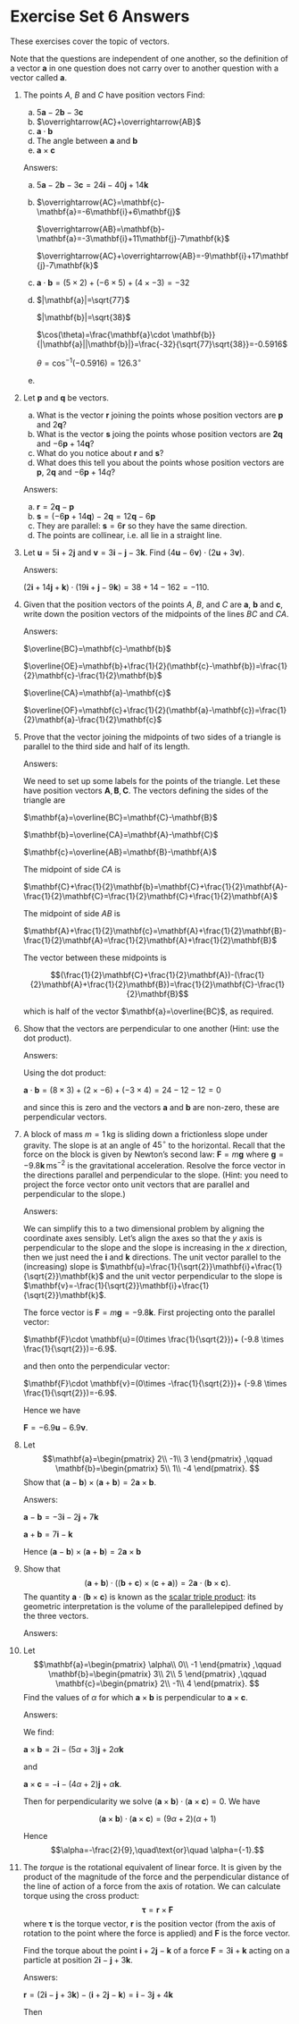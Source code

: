 # Exercise Set 6 Answers {.unlisted .unnumbered}

These exercises cover the topic of vectors.

Note that the questions are independent of one another, so the definition of a vector $\mathbf{a}$ in one question does not carry over to another question with a vector called $\mathbf{a}$.

1. The points $A$, $B$ and $C$ have position vectors
    \begin{align*}
    \mathbf{a}&=5\mathbf{i}-6\mathbf{j}+4\mathbf{k}\\
    \mathbf{b}&=2\mathbf{i}+5\mathbf{j}-3\mathbf{k}\\
    \mathbf{c}&=-\mathbf{i}+4\mathbf{k}.
    \end{align*}
    Find:
    a. $5\mathbf{a}-2\mathbf{b}-3\mathbf{c}$
    a. $\overrightarrow{AC}+\overrightarrow{AB}$
    a. $\mathbf{a}\cdot\mathbf{b}$
    a. The angle between $\mathbf{a}$ and $\mathbf{b}$
    a. $\mathbf{a}\times\mathbf{c}$

    Answers:

    a. $5\mathbf{a}-2\mathbf{b}-3\mathbf{c}=24\mathbf{i}-40\mathbf{j}+14\mathbf{k}$
    a. $\overrightarrow{AC}=\mathbf{c}-\mathbf{a}=-6\mathbf{i}+6\mathbf{j}$

        $\overrightarrow{AB}=\mathbf{b}-\mathbf{a}=-3\mathbf{i}+11\mathbf{j}-7\mathbf{k}$

        $\overrightarrow{AC}+\overrightarrow{AB}=-9\mathbf{i}+17\mathbf{j}-7\mathbf{k}$

    a. $\mathbf{a}\cdot \mathbf{b}=(5\times 2)+ (-6\times5)+(4\times -3)=-32$
    a. $|\mathbf{a}|=\sqrt{77}$

        $|\mathbf{b}|=\sqrt{38}$

        $\cos(\theta)=\frac{\mathbf{a}\cdot \mathbf{b}}{|\mathbf{a}||\mathbf{b}|}=\frac{-32}{\sqrt{77}\sqrt{38}}=-0.5916$

        $\theta=\cos^{-1}(-0.5916)=126.3^\circ$

    a. \begin{align*}
    \mathbf{a}\times \mathbf{c}&=\begin{vmatrix}
    \mathbf{i}&\mathbf{j}&\mathbf{k}\\
    5&-6&4\\
    -1&0&4
    \end{vmatrix}\\
    &=
    \mathbf{i}\begin{vmatrix}
    -6&4\\
    0&4
    \end{vmatrix}
    -\mathbf{j}\begin{vmatrix}
    5&4\\
    -1&4
    \end{vmatrix}
    +\mathbf{k}\begin{vmatrix}
    5&-6\\
    -1&0
    \end{vmatrix}\\
    &=\mathbf{i}(-24-0)-\mathbf{j}(20-(-4))+\mathbf{k}(0-6)\\
    &=-24\mathbf{i}-24\mathbf{j}-6\mathbf{k}
    \end{align*}

1. Let $\mathbf{p}$ and $\mathbf{q}$ be vectors.
    a. What is the vector $\mathbf{r}$ joining the points whose position vectors are $\mathbf{p}$ and $2\mathbf{q}$?
    a. What is the vector $\mathbf{s}$ joing the points whose position vectors are $\mathbf{2q}$ and $-6\mathbf{p}+14\mathbf{q}$?
    a. What do you notice about $\mathbf{r}$ and $\mathbf{s}$?
    a. What does this tell you about the points whose position vectors are $\mathbf{p}$, $2\mathbf{q}$ and $-6\mathbf{p}+14{q}$?

    Answers:

    a. $\mathbf{r}=2\mathbf{q}-\mathbf{p}$
    a. $\mathbf{s}=(-6\mathbf{p}+14\mathbf{q})-2\mathbf{q}=12\mathbf{q}-6\mathbf{p}$
    a. They are parallel: $\mathbf{s}=6\mathbf{r}$ so they have the same direction.
    a. The points are collinear, i.e. all lie in a straight line.

1. Let $\mathbf{u}=5\mathbf{i}+2\mathbf{j}$ and $\mathbf{v}=3\mathbf{i}-\mathbf{j}-3\mathbf{k}$. Find $(4\mathbf{u}-6\mathbf{v})\cdot(2\mathbf{u}+3\mathbf{v})$.

    Answers:

    $(2\mathbf{i}+14\mathbf{j}+\mathbf{k})\cdot(19\mathbf{i}+\mathbf{j}-9\mathbf{k})=38+14-162=-110.$

1. Given that the position vectors of the points $A$, $B$, and $C$ are $\mathbf{a}$, $\mathbf{b}$ and $\mathbf{c}$, write down the position vectors of the midpoints of the lines $BC$ and $CA$.

    Answers:

    $\overline{BC}=\mathbf{c}-\mathbf{b}$

    $\overline{OE}=\mathbf{b}+\frac{1}{2}(\mathbf{c}-\mathbf{b})=\frac{1}{2}\mathbf{c}-\frac{1}{2}\mathbf{b}$

    $\overline{CA}=\mathbf{a}-\mathbf{c}$

    $\overline{OF}=\mathbf{c}+\frac{1}{2}(\mathbf{a}-\mathbf{c})=\frac{1}{2}\mathbf{a}-\frac{1}{2}\mathbf{c}$

1. Prove that the vector joining the midpoints of two sides of a triangle is parallel to the third side and half of its length.

    Answers:

    We need to set up some labels for the points of the triangle. Let these have position vectors $\mathbf{A}, \mathbf{B}, \mathbf{C}$. The vectors defining the sides of the triangle are

    $\mathbf{a}=\overline{BC}=\mathbf{C}-\mathbf{B}$

    $\mathbf{b}=\overline{CA}=\mathbf{A}-\mathbf{C}$
    
    $\mathbf{c}=\overline{AB}=\mathbf{B}-\mathbf{A}$

    The midpoint of side $CA$ is

    $\mathbf{C}+\frac{1}{2}\mathbf{b}=\mathbf{C}+\frac{1}{2}\mathbf{A}-\frac{1}{2}\mathbf{C}=\frac{1}{2}\mathbf{C}+\frac{1}{2}\mathbf{A}$

    The midpoint of side $AB$ is
    
    $\mathbf{A}+\frac{1}{2}\mathbf{c}=\mathbf{A}+\frac{1}{2}\mathbf{B}-\frac{1}{2}\mathbf{A}=\frac{1}{2}\mathbf{A}+\frac{1}{2}\mathbf{B}$
    
    The vector between these midpoints is
    
    $$(\frac{1}{2}\mathbf{C}+\frac{1}{2}\mathbf{A})-(\frac{1}{2}\mathbf{A}+\frac{1}{2}\mathbf{B})=\frac{1}{2}\mathbf{C}-\frac{1}{2}\mathbf{B}$$
    
    which is half of the vector $\mathbf{a}=\overline{BC}$, as required.

1. Show that the vectors
    \begin{align*}
    \mathbf{a}&=8\mathbf{i}+2\mathbf{j}-3\mathbf{k}\\
    \mathbf{b}&=3\mathbf{i}-6\mathbf{j}+4\mathbf{k}
    \end{align*}
    are perpendicular to one another (Hint: use the dot product).

    Answers:

    Using the dot product:

    $\mathbf{a}\cdot\mathbf{b}=(8\times 3)+(2\times-6)+(-3\times 4)=24-12-12=0$

    and since this is zero and the vectors $\mathbf{a}$ and $\mathbf{b}$ are non-zero, these are perpendicular vectors.

1. A block of mass $m=1\,\text{kg}$ is sliding down a frictionless slope under gravity. The slope is at an angle of $45^\circ$ to the horizontal. Recall that the force on the block is given by Newton's second law: $\mathbf{F}=m\mathbf{g}$ where $\mathbf{g}=-9.8\mathbf{k}\,\text{ms}^{-2}$ is the gravitational acceleration. Resolve the force vector in the directions parallel and perpendicular to the slope. (Hint: you need to project the force vector onto unit vectors that are parallel and perpendicular to the slope.)

    Answers:

    We can simplify this to a two dimensional problem by aligning the coordinate axes sensibly. Let's align the axes so that the $y$ axis is perpendicular to the slope and the slope is increasing in the $x$ direction, then we just need the $\mathbf{i}$ and $\mathbf{k}$ directions. The unit vector parallel to the (increasing) slope is $\mathbf{u}=\frac{1}{\sqrt{2}}\mathbf{i}+\frac{1}{\sqrt{2}}\mathbf{k}$ and the unit vector perpendicular to the slope is $\mathbf{v}=-\frac{1}{\sqrt{2}}\mathbf{i}+\frac{1}{\sqrt{2}}\mathbf{k}$.

    The force vector is $\mathbf{F}=m\mathbf{g}=-9.8\mathbf{k}$. First projecting onto the parallel vector:

    $\mathbf{F}\cdot \mathbf{u}=(0\times \frac{1}{\sqrt{2}})+ (-9.8 \times \frac{1}{\sqrt{2}})=-6.9$.

    and then onto the perpendicular vector:

    $\mathbf{F}\cdot \mathbf{v}=(0\times -\frac{1}{\sqrt{2}})+ (-9.8 \times \frac{1}{\sqrt{2}})=-6.9$.

    Hence we have

    $\mathbf{F}=-6.9\mathbf{u}-6.9\mathbf{v}$.

1. Let
    $$\mathbf{a}=\begin{pmatrix}
    2\\
    -1\\
    3
    \end{pmatrix}
    ,\qquad
    \mathbf{b}=\begin{pmatrix}
    5\\
    1\\
    -4
    \end{pmatrix}.
    $$
    Show that $(\mathbf{a}-\mathbf{b})\times(\mathbf{a}+\mathbf{b})=2\mathbf{a}\times\mathbf{b}$.

    Answers:

    $\mathbf{a}-\mathbf{b}=-3\mathbf{i}-2\mathbf{j}+7\mathbf{k}$

    $\mathbf{a}+\mathbf{b}=7\mathbf{i}-\mathbf{k}$


    \begin{align*}
    (\mathbf{a}-\mathbf{b})\times(\mathbf{a}+\mathbf{b})&=
    \begin{vmatrix}
    \mathbf{i}&\mathbf{j}&\mathbf{k}\\
    -3&-2&7\\
    7&0&-1
    \end{vmatrix}\\
    &=
    \mathbf{i}\begin{vmatrix}
    -2&7\\
    0&-1
    \end{vmatrix}
    -\mathbf{j}\begin{vmatrix}
    -3&7\\
    7&-1
    \end{vmatrix}
    +\mathbf{k}\begin{vmatrix}
    -3&-2\\
    7&0
    \end{vmatrix}\\
    &=\mathbf{i}(2-0)-\mathbf{j}(3-49)+\mathbf{k}(0-(-14))\\
    &=2\mathbf{i}+46\mathbf{j}+14\mathbf{k}
    \end{align*}

    \begin{align*}
    2\mathbf{a}\times\mathbf{b}&=
    \begin{vmatrix}
    \mathbf{i}&\mathbf{j}&\mathbf{k}\\
    4&-2&6\\
    5&1&-4
    \end{vmatrix}\\
    &=
    \mathbf{i}\begin{vmatrix}
    -2&6\\
    1&-4
    \end{vmatrix}
    -\mathbf{j}\begin{vmatrix}
    4&6\\
    5&-4
    \end{vmatrix}
    +\mathbf{k}\begin{vmatrix}
    4&-2\\
    5&1
    \end{vmatrix}\\
    &=\mathbf{i}(8-6)-\mathbf{j}(-16-30)+\mathbf{k}(4-(-10))\\
    &=2\mathbf{i}+46\mathbf{j}+14\mathbf{k}
    \end{align*}

    Hence $(\mathbf{a}-\mathbf{b})\times(\mathbf{a}+\mathbf{b})=2\mathbf{a}\times\mathbf{b}$

1. Show that
    $$(\mathbf{a}+\mathbf{b})\cdot((\mathbf{b}+\mathbf{c})\times (\mathbf{c}+\mathbf{a}))=2\mathbf{a}\cdot(\mathbf{b}\times\mathbf{c}).$$
    The quantity $\mathbf{a}\cdot(\mathbf{b}\times\mathbf{c})$ is known as the [scalar triple product](https://en.wikipedia.org/wiki/Triple_product#Scalar_triple_product): its geometric interpretation is the volume of the parallelepiped defined by the three vectors.

    Answers:

    \begin{align*}
    (\mathbf{a}+\mathbf{b})\cdot((\mathbf{b}+\mathbf{c})\times (\mathbf{c}+\mathbf{a}))&=(\mathbf{a}+\mathbf{b})\cdot(\mathbf{b}\times\mathbf{c}+\mathbf{b}\times\mathbf{a}+\mathbf{c}\times\mathbf{c}+\mathbf{c}\times\mathbf{a})\\
    &=(\mathbf{a}+\mathbf{b})\cdot(\mathbf{b}\times\mathbf{c}+\mathbf{b}\times\mathbf{a}+\mathbf{c}\times\mathbf{a})\\
    &=\mathbf{a}\cdot(\mathbf{b}\times\mathbf{c})+(\mathbf{a}\cdot(\mathbf{b}\times\mathbf{a})+\mathbf{a}\cdot(\mathbf{c}\times\mathbf{a})+\mathbf{b}\cdot(\mathbf{b}\times\mathbf{c})+(\mathbf{b}\cdot(\mathbf{b}\times\mathbf{a})+\mathbf{b}\cdot(\mathbf{c}\times\mathbf{a})\\
    &=\mathbf{a}\cdot(\mathbf{b}\times\mathbf{c})+\mathbf{b}\cdot(\mathbf{c}\times\mathbf{a})\\
    &=\mathbf{a}\cdot(\mathbf{b}\times\mathbf{c})+\mathbf{a}\cdot(\mathbf{b}\times\mathbf{c})\\
    &=2\mathbf{a}\cdot(\mathbf{b}\times\mathbf{c})
    \end{align*}

1. Let
    $$\mathbf{a}=\begin{pmatrix}
    \alpha\\
    0\\
    -1
    \end{pmatrix}
    ,\qquad
    \mathbf{b}=\begin{pmatrix}
    3\\
    2\\
    5
    \end{pmatrix}
    ,\qquad
    \mathbf{c}=\begin{pmatrix}
    2\\
    -1\\
    4
    \end{pmatrix}.
    $$
    Find the values of $\alpha$ for which $\mathbf{a}\times\mathbf{b}$ is perpendicular to $\mathbf{a}\times\mathbf{c}$.

    Answers:

    We find:

    $\mathbf{a}\times\mathbf{b}=2\mathbf{i}-(5\alpha+3)\mathbf{j}+2\alpha\mathbf{k}$

    and

    $\mathbf{a}\times\mathbf{c}=-\mathbf{i}-(4\alpha+2)\mathbf{j}+\alpha\mathbf{k}$.

    Then for perpendicularity we solve $(\mathbf{a}\times\mathbf{b})\cdot(\mathbf{a}\times\mathbf{c})=0$. We have

    $$
    (\mathbf{a}\times\mathbf{b})\cdot(\mathbf{a}\times\mathbf{c})=(9\alpha+2)(\alpha+1)
    $$

    Hence
    $$\alpha=-\frac{2}{9},\quad\text{or}\quad \alpha={-1}.$$

1. The *torque* is the rotational equivalent of linear force. It is given by the product of the magnitude of the force and the perpendicular distance of the line of action of a force from the axis of rotation. We can calculate torque using the cross product:
$$\boldsymbol\tau = \mathbf{r}\times \mathbf{F}$$
where $\boldsymbol\tau$ is the torque vector, $\mathbf{r}$ is the position vector (from the axis of rotation to the point where the force is applied) and $\mathbf{F}$ is the force vector.

    Find the torque about the point $\mathbf{i}+2\mathbf{j}-\mathbf{k}$ of a force $\mathbf{F}=3\mathbf{i}+\mathbf{k}$ acting on a particle at position $2\mathbf{i}-\mathbf{j}+3\mathbf{k}$.

    Answers:

    $\mathbf{r}=(2\mathbf{i}-\mathbf{j}+3\mathbf{k})-(\mathbf{i}+2\mathbf{j}-\mathbf{k})=\mathbf{i}-3\mathbf{j}+4\mathbf{k}$

    Then
    \begin{align*}
    \mathbf{r}\times \mathbf{F}&=
    \begin{vmatrix}
    \mathbf{i}&\mathbf{j}&\mathbf{k}\\
    1&-3&4\\
    3&0&1
    \end{vmatrix}\\
    &=-3\mathbf{i}+11\mathbf{j}+9\mathbf{k}.
    \end{align*}